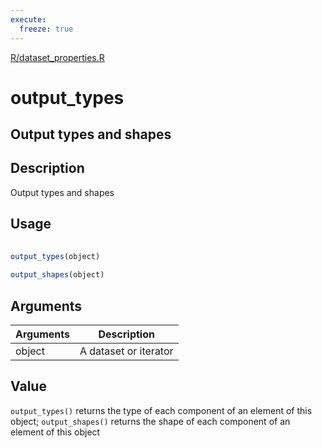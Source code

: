 ```yaml
---
execute:
  freeze: true
---
```


[R/dataset_properties.R](https://github.com/rstudio/tfdatasets//blob/main/R/dataset_properties.R#L12) 

# output_types

## Output types and shapes

## Description
 Output types and shapes 


## Usage
```r
 
output_types(object) 
 
output_shapes(object) 
```

## Arguments
|Arguments|Description|
|---|---|
| object | A dataset or iterator |



## Value
 `output_types()` returns the type of each component of an element of this object; `output_shapes()` returns the shape of each component of an element of this object 




